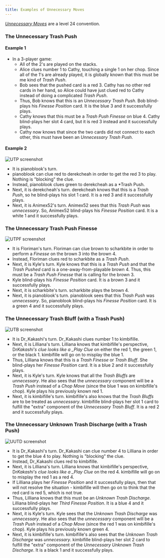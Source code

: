 ```yaml
---
title: Examples of Unnecessary Moves
---
```


_[Unnecessary Moves](/level-24.mdx)_ are a level 24 convention.

### The Unnecessary Trash Push

#### Example 1

- In a 3-player game:
  - All of the 2's are played on the stacks.
  - Alice clues number 1 to Cathy, touching a single 1 on her chop. Since all of the 1's are already played, it is globally known that this must be me kind of _Trash Push_.
  - Bob sees that the pushed card is a red 3. Cathy has no other red cards in her hand, so Alice could have just clued red to Cathy instead of doing a complicated _Trash Push_.
  - Thus, Bob knows that this is an _Unnecessary Trash Push_. Bob blind-plays his _Finesse Position_ card. It is the blue 3 and it successfully plays.
  - Cathy knows that this must be a _Trash Push Finesse_ on blue 4. Cathy blind-plays her slot 4 card, but it is red 3 instead and it successfully plays.
  - Cathy now knows that since the two cards did not connect to each other, this must have been an _Unnecessary Trash Push_.

#### Example 2

![UTP screenshot](/img/examples/unnecessary-trash-push-2.png)

- It is pianoblook's turn.
- pianoblook can clue red to derekcheah in order to get the red 3 to play. Nothing is "blocking" the clue.
- Instead, pianoblook clues green to derekcheah as a \*Trash Push.
- Next, it is derekcheah's turn. derekcheah knows that this is a _Trash Push_, so he blind-plays his slot 1 card. It is a red 3 and it successfully plays.
- Next, it is Animex52's turn. Animex52 sees that this _Trash Push_ was _unnecessary_. So, Animex52 blind-plays his _Finesse Position_ card. It is a white 1 and it successfully plays.

### The Unnecessary Trash Push Finesse

![UTPF screenshot](/img/examples/unnecessary-trash-push-finesse.png)

- It is Floriman's turn. Floriman can clue brown to scharkbite in order to perform a _Finesse_ on the brown 3 into the brown 4.
- Instead, Floriman clues red to scharkbite as a _Trash Push_.
- Next, it is Kyle's turn. Kyle knows that this is a _Trash Push_ and that the _Trash Pushed_ card is a one-away-from-playable brown 4. Thus, this must be a _Trash Push Finesse_ that is calling for the brown 3.
- Kyle blind-plays his _Finesse Position_ card. It is a brown 3 and it successfully plays.
- Next, it is scharkbite's turn. scharkbite plays the brown 4.
- Next, it is pianoblook's turn. pianoblook sees that this _Trash Push_ was _unnecessary_. So, pianoblook blind-plays his _Finesse Position_ card. It is a green 4 and it successfully plays.

### The Unnecessary Trash Bluff (with a Trash Push)

![UTB screenshot](/img/examples/unnecessary-trash-bluff.png)

- It is Dr_Kakashi's turn. Dr_Kakashi clues number 1 to kimbifille.
- Next, it is Lilliana's turn. Lilliana knows that kimbifille's perspective, Dr*Kakashi's clue looks like a \_Play Clue* on either the red 1, the green 1, or the black 1. kimbifille will go on to misplay the blue 1.
- Thus, Lilliana knows that this is a _Trash Finesse_ or _Trash Bluff_. She blind-plays her _Finesse Position_ card. It is a blue 2 and it successfully plays.
- Next, it is Kyle's turn. Kyle knows that all the _Trash Bluffs_ are _unnecessary_. He also sees that the _unnecessary_ component will be a _Trash Push_ instead of a _Chop Move_ (since the blue 1 was on kimbifille's chop). Kyle plays his previously known red 1.
- Next, it is kimbifille's turn. kimbifille's also knows that the _Trash Bluffs_ are to be treated as _unnecessary_. kimbifille blind-plays her slot 1 card to fulfill the "extra" component of the _Unnecessary Trash Bluff_. It is a red 2 and it successfully plays.

### The Unnecessary Unknown Trash Discharge (with a Trash Push)

![UUTD screenshot](/img/examples/unnecessary-unknown-trash-discharge.png)

- It is Dr_Kakashi's turn. Dr_Kakashi can clue number 4 to Lilliana in order to get the blue 4 to play. Nothing is "blocking" the clue.
- Instead, Dr_Kakashi clues red to kimbifille.
- Next, it is Lilliana's turn. Lilliana knows that kimbifille's perspective, Dr*Kakashi's clue looks like a \_Play Clue* on the red 4. kimbifille will go on to misplay the red 1 as a red 4.
- If Lilliana plays her _Finesse Position_ and it successfully plays, then that will not resolve the situation - kimbifille will then go on to think that the red card is red 5, which is not true.
- Thus, Lilliana knows that this must be an _Unknown Trash Discharge_. Lilliana blind-plays her _Third Finesse Position_. It is a blue 4 and it successfully plays.
- Next, it is Kyle's turn. Kyle sees that the _Unknown Trash Discharge_ was _unnecessary_. He also sees that the _unnecessary_ component will be a _Trash Push_ instead of a _Chop Move_ (since the red 1 was on kimbifille's chop). Kyle plays his previously known green 4.
- Next, it is kimbifille's turn. kimbifille's also sees that the _Unknown Trash Discharge_ was _unnecessary_. kimbifille blind-plays her slot 2 card to fulfill the "extra" component of the _Unnecessary Unknown Trash Discharge_. It is a black 1 and it successfully plays.

